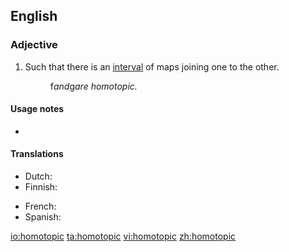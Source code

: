 ==English==
{{wikipedia}}

===Adjective===
{{en-adj|-}}

# {{label|en|topology|of two [[map]]s}} Such that there is an [[interval]] of maps joining one to the other.
#: f'' and ''g'' are homotopic.''

====Usage notes====
* {{en-usage-equal}}

====Translations====
{{trans-top|(topology) such that there is an interval of maps joining one to the other}}
* Dutch: {{t|nl|homotopisch}}
* Finnish: {{t|fi|homotooppinen}}
{{trans-mid}}
* French: {{t+|fr|homotope|m|f}}
* Spanish: {{t|es|homotópico}}
{{trans-bottom}}

[[io:homotopic]]
[[ta:homotopic]]
[[vi:homotopic]]
[[zh:homotopic]]